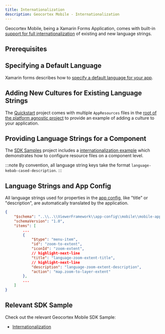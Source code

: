```yaml
---
title: Internationalization
description: Geocortex Mobile - Internationalization
---
```



Geocortex Mobile, being a Xamarin Forms Application, comes with built-in [support for full internationalization](https://docs.microsoft.com/en-us/xamarin/xamarin-forms/app-fundamentals/localization/text?pivots=windows) of existing and new language strings.

## Prerequisites

<QuickstartPrereqsSnippet />

## Specifying a Default Language

Xamarin forms describes how to [specify a default language for your app](https://docs.microsoft.com/en-us/xamarin/xamarin-forms/app-fundamentals/localization/text?pivots=windows#specify-the-default-culture).

## Adding New Cultures for Existing Language Strings

The [Quickstart](sdk-getting-started.mdx) project comes with multiple `AppResources` files in the [root of the platform agnostic project](https://github.com/geocortex/vertigis-mobile-quickstart/tree/master/App1/App1) to provide an example of adding a culture to your application.

## Providing Language Strings for a Component

The [SDK Samples](sdk-samples.mdx) project includes a [internationalization example](https://github.com/geocortex/vertigis-mobile-samples/tree/master/Geocortex.Mobile.Samples/Geocortex.Mobile.Samples/Samples/Conceptual/Internationalization) which demonstrates how to configure resource files on a component level.

:::note
By convention, all language string keys take the format `language-kebab-cased-description`.
:::

## Language Strings and App Config

All language strings used for properties in the [app config](concepts-app-config.mdx), like "title" or "description", are automatically translated by the application.

```json
{
    "$schema": "..\\..\\ViewerFramework\\app-config\\mobile\\mobile-app-config.schema.json",
    "schemaVersion": "1.0",
    "items": [
        ...
        {
            "$type": "menu-item",
            "id": "zoom-to-extent",
            "iconId": "zoom-extent",
            // highlight-next-line
            "title": "language-zoom-extent-title",
            // highlight-next-line
            "description": "language-zoom-extent-description",
            "action": "map.zoom-to-layer-extent"
        },
        ...
    ]
}
```

## Relevant SDK Sample

Check out the relevant Geocortex Mobile SDK Sample:

-   [Internationalization](https://github.com/geocortex/vertigis-mobile-samples/tree/master/Geocortex.Mobile.Samples/Geocortex.Mobile.Samples/Samples/Conceptual/Internationalization)
